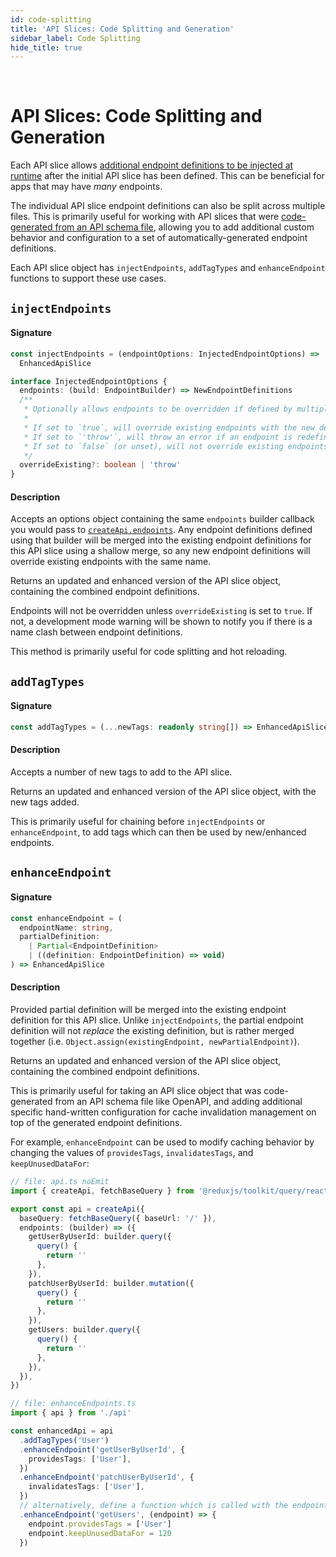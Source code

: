 ```yaml
---
id: code-splitting
title: 'API Slices: Code Splitting and Generation'
sidebar_label: Code Splitting
hide_title: true
---
```


&nbsp;

# API Slices: Code Splitting and Generation

Each API slice allows [additional endpoint definitions to be injected at runtime](../../usage/code-splitting.mdx) after the initial API slice has been defined. This can be beneficial for apps that may have _many_ endpoints.

The individual API slice endpoint definitions can also be split across multiple files. This is primarily useful for working with API slices that were [code-generated from an API schema file](../../usage/code-generation.mdx), allowing you to add additional custom behavior and configuration to a set of automatically-generated endpoint definitions.

Each API slice object has `injectEndpoints`, `addTagTypes` and `enhanceEndpoint` functions to support these use cases.

## `injectEndpoints`

#### Signature

```ts no-transpile
const injectEndpoints = (endpointOptions: InjectedEndpointOptions) =>
  EnhancedApiSlice

interface InjectedEndpointOptions {
  endpoints: (build: EndpointBuilder) => NewEndpointDefinitions
  /**
   * Optionally allows endpoints to be overridden if defined by multiple `injectEndpoints` calls.
   *
   * If set to `true`, will override existing endpoints with the new definition.
   * If set to `'throw'`, will throw an error if an endpoint is redefined with a different definition.
   * If set to `false` (or unset), will not override existing endpoints with the new definition, and log a warning in development.
   */
  overrideExisting?: boolean | 'throw'
}
```

#### Description

Accepts an options object containing the same `endpoints` builder callback you would pass to [`createApi.endpoints`](../createApi.mdx#endpoints). Any endpoint definitions defined using that builder will be merged into the existing endpoint definitions for this API slice using a shallow merge, so any new endpoint definitions will override existing endpoints with the same name.

Returns an updated and enhanced version of the API slice object, containing the combined endpoint definitions.

Endpoints will not be overridden unless `overrideExisting` is set to `true`. If not, a development mode warning will be shown to notify you if there is a name clash between endpoint definitions.

This method is primarily useful for code splitting and hot reloading.

## `addTagTypes`

#### Signature

```ts no-transpile
const addTagTypes = (...newTags: readonly string[]) => EnhancedApiSlice
```

#### Description

Accepts a number of new tags to add to the API slice.

Returns an updated and enhanced version of the API slice object, with the new tags added.

This is primarily useful for chaining before `injectEndpoints` or `enhanceEndpoint`, to add tags which can then be used by new/enhanced endpoints.

## `enhanceEndpoint`

#### Signature

```ts no-transpile
const enhanceEndpoint = (
  endpointName: string,
  partialDefinition:
    | Partial<EndpointDefinition>
    | ((definition: EndpointDefinition) => void)
) => EnhancedApiSlice
```

#### Description

Provided partial definition will be merged into the existing endpoint definition for this API slice. Unlike `injectEndpoints`, the partial endpoint definition will not _replace_ the existing definition, but is rather merged together (i.e. `Object.assign(existingEndpoint, newPartialEndpoint)`).

Returns an updated and enhanced version of the API slice object, containing the combined endpoint definitions.

This is primarily useful for taking an API slice object that was code-generated from an API schema file like OpenAPI, and adding additional specific hand-written configuration for cache invalidation management on top of the generated endpoint definitions.

For example, `enhanceEndpoint` can be used to modify caching behavior by changing the values of `providesTags`, `invalidatesTags`, and `keepUnusedDataFor`:

```ts
// file: api.ts noEmit
import { createApi, fetchBaseQuery } from '@reduxjs/toolkit/query/react'

export const api = createApi({
  baseQuery: fetchBaseQuery({ baseUrl: '/' }),
  endpoints: (builder) => ({
    getUserByUserId: builder.query({
      query() {
        return ''
      },
    }),
    patchUserByUserId: builder.mutation({
      query() {
        return ''
      },
    }),
    getUsers: builder.query({
      query() {
        return ''
      },
    }),
  }),
})

// file: enhanceEndpoints.ts
import { api } from './api'

const enhancedApi = api
  .addTagTypes('User')
  .enhanceEndpoint('getUserByUserId', {
    providesTags: ['User'],
  })
  .enhanceEndpoint('patchUserByUserId', {
    invalidatesTags: ['User'],
  })
  // alternatively, define a function which is called with the endpoint definition as an argument
  .enhanceEndpoint('getUsers', (endpoint) => {
    endpoint.providesTags = ['User']
    endpoint.keepUnusedDataFor = 120
  })
```
